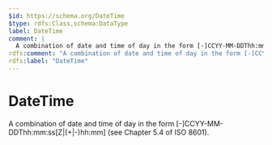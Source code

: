 ```yaml
---
$id: https://schema.org/DateTime
$type: rdfs:Class,schema:DataType
label: DateTime
comment: |
  A combination of date and time of day in the form [-]CCYY-MM-DDThh:mm:ss[Z|(+|-)hh:mm] (see Chapter 5.4 of ISO 8601).
rdfs:comment: "A combination of date and time of day in the form [-]CCYY-MM-DDThh:mm:ss[Z|(+|-)hh:mm] (see Chapter 5.4 of ISO 8601)."
rdfs:label: "DateTime"
---
```


# DateTime

A combination of date and time of day in the form [-]CCYY-MM-DDThh:mm:ss[Z|(+|-)hh:mm] (see Chapter 5.4 of ISO 8601).


